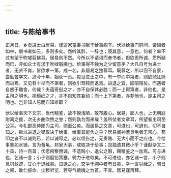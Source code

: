 ```yaml
---
---
---
```

title: 与陈给事书
---



正月日，乡贡进士白居易，谨遣家童奉书献于给事阁下。伏以给事门屏间，请谒者如林，献书者如云，多则多矣。然听其辞，一辞也；观其意，一意也。何者？率不过有望于吹嘘翦拂耳。居易则不然。今所以不请谒而奉书者，但欲贡所诚、质所疑而已，非如众士有求于吹嘘翦拂也。给事得不独为之少留意乎？大凡自号为进士者，无贤不肖，皆欲求一第，成一名，非居易之独慕耳。既慕之，所以窃不自察，尝勤苦学文，迨今十年，始获一贡。每见进士之中，有一举而中第者，则欲勉狂简而进焉。又见有十举而不第者，则欲引驽钝而退焉。进退之宜，固昭昭矣。而遇者自惑于趣舍，何哉？夫蕴奇挺之才，亦不自保其必胜；而一上得第者，非他也，是主司之明也。抱琐细之才，亦不自知其妄动；而十上下第者，亦非他也，是主司之明也。岂非知人易而自知难耶？

伏以给事天下文宗，当代精鉴，故不揆浅陋，敢布腹心。居易，鄙人也，上无朝庭附离之援，次无乡曲吹煦之誉；然则孰为而来哉？盖所仗者文章耳，所望者主司至公耳。今礼部高侍郎为主司，则至公矣。而居易之文章，可进也，可退也，切不自知之，欲以进退之疑取决于给事，给事其能舍之乎？居易闻神蓍灵龟者无常心，苟叩之者不以诚则已，若以诚叩之，必以信告之，无贵贱、无大小而不之应也。今给事鉴如水镜，言为蓍龟，邦家大事，咸取决于给事；岂独遗其微小乎？谨献杂文二十首，诗一百首；伏愿俯察悃诚，不遗贱小，退公之暇，赐精鉴之一加焉。可与进也，乞诸一言；小子则磨铅策蹇，骋力于进取矣。不可进也，亦乞诸一言，小子则息机敛迹，甘心于退藏矣。进退之心，交争于胸中者有日矣，幸一言以蔽之，旬日之间，敢伫报命。尘秽听览，若夺气褫魄之为首。不宣。居易谨再拜。